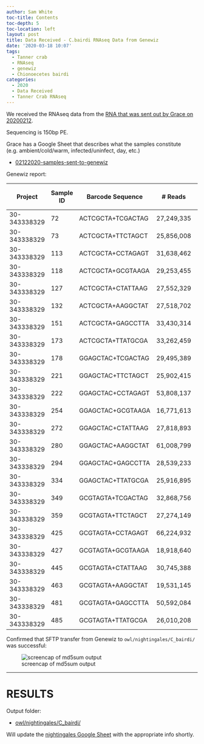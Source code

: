 ```yaml
---
author: Sam White
toc-title: Contents
toc-depth: 5
toc-location: left
layout: post
title: Data Received - C.bairdi RNAseq Data from Genewiz
date: '2020-03-18 10:07'
tags:
  - Tanner crab
  - RNAseq
  - genewiz
  - Chionoecetes bairdi
categories:
  - 2020
  - Data Received
  - Tanner Crab RNAseq
---
```

We received the RNAseq data from the [RNA that was sent out by Grace on 20200212](https://grace-ac.github.io/sent-crab-rna-genewiz/).

Sequencing is 150bp PE.

Grace has a Google Sheet that describes what the samples constitute (e.g. ambient/cold/warm, infected/uninfect, day, etc.)

- [02122020-samples-sent-to-genewiz
](https://docs.google.com/spreadsheets/d/1hXMY1rg5qYNTsqvO7PXbRgM7LF06ntEp27N2Efc9gSo/edit?usp=sharing)

Genewiz report:

| Project      | Sample ID | Barcode Sequence  | # Reads    | Yield (Mbases) | Mean Quality Score | % Bases >= 30 |
|--------------|-----------|-------------------|------------|----------------|--------------------|---------------|
| 30-343338329 | 72        | ACTCGCTA+TCGACTAG | 27,249,335 | 8,175          | 34.16              | 85.82         |
| 30-343338329 | 73        | ACTCGCTA+TTCTAGCT | 25,856,008 | 7,757          | 33.87              | 84.36         |
| 30-343338329 | 113       | ACTCGCTA+CCTAGAGT | 31,638,462 | 9,492          | 32.38              | 77.77         |
| 30-343338329 | 118       | ACTCGCTA+GCGTAAGA | 29,253,455 | 8,776          | 33.50              | 82.62         |
| 30-343338329 | 127       | ACTCGCTA+CTATTAAG | 27,552,329 | 8,266          | 33.14              | 81.13         |
| 30-343338329 | 132       | ACTCGCTA+AAGGCTAT | 27,518,702 | 8,256          | 34.86              | 88.87         |
| 30-343338329 | 151       | ACTCGCTA+GAGCCTTA | 33,430,314 | 10,029         | 35.01              | 89.35         |
| 30-343338329 | 173       | ACTCGCTA+TTATGCGA | 33,262,459 | 9,979          | 34.45              | 87.06         |
| 30-343338329 | 178       | GGAGCTAC+TCGACTAG | 29,495,389 | 8,849          | 35.01              | 89.62         |
| 30-343338329 | 221       | GGAGCTAC+TTCTAGCT | 25,902,415 | 7,771          | 34.76              | 88.40         |
| 30-343338329 | 222       | GGAGCTAC+CCTAGAGT | 53,808,137 | 16,142         | 30.90              | 71.11         |
| 30-343338329 | 254       | GGAGCTAC+GCGTAAGA | 16,771,613 | 5,031          | 35.14              | 90.03         |
| 30-343338329 | 272       | GGAGCTAC+CTATTAAG | 27,818,893 | 8,346          | 33.30              | 81.70         |
| 30-343338329 | 280       | GGAGCTAC+AAGGCTAT | 61,008,799 | 18,303         | 30.85              | 70.86         |
| 30-343338329 | 294       | GGAGCTAC+GAGCCTTA | 28,539,233 | 8,562          | 35.12              | 90.04         |
| 30-343338329 | 334       | GGAGCTAC+TTATGCGA | 25,916,895 | 7,775          | 34.98              | 89.39         |
| 30-343338329 | 349       | GCGTAGTA+TCGACTAG | 32,868,756 | 9,861          | 33.53              | 82.69         |
| 30-343338329 | 359       | GCGTAGTA+TTCTAGCT | 27,274,149 | 8,182          | 34.96              | 89.20         |
| 30-343338329 | 425       | GCGTAGTA+CCTAGAGT | 66,224,932 | 19,867         | 29.54              | 65.13         |
| 30-343338329 | 427       | GCGTAGTA+GCGTAAGA | 18,918,640 | 5,676          | 33.31              | 80.87         |
| 30-343338329 | 445       | GCGTAGTA+CTATTAAG | 30,745,388 | 9,224          | 33.07              | 80.83         |
| 30-343338329 | 463       | GCGTAGTA+AAGGCTAT | 19,531,145 | 5,859          | 34.27              | 86.08         |
| 30-343338329 | 481       | GCGTAGTA+GAGCCTTA | 50,592,084 | 15,178         | 31.92              | 75.59         |
| 30-343338329 | 485       | GCGTAGTA+TTATGCGA | 26,010,208 | 7,803          | 34.63              | 87.48         |

Confirmed that SFTP transfer from Genewiz to `owl/nightingales/C_bairdi/` was successful:

![screencap of md5sum output](https://github.com/RobertsLab/sams-notebook/blob/master/images/screencaps/20200318_cbai_rnaseq_genewiz_md5_checks.png?raw=true)


---

# RESULTS

Output folder:

- [owl/nightingales/C_bairdi/](https://owl.fish.washington.edu/nightingales/C_bairdi)

Will update the [nightingales Google Sheet](http://b.link/nightingales) with the appropriate info shortly.
